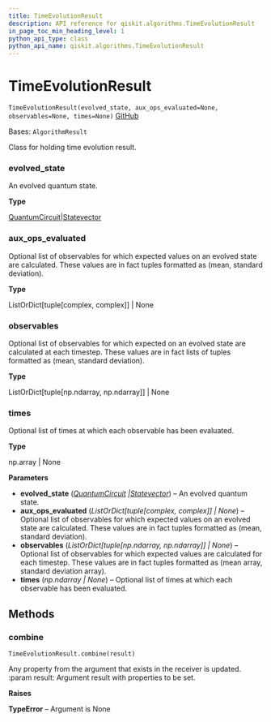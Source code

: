 ```yaml
---
title: TimeEvolutionResult
description: API reference for qiskit.algorithms.TimeEvolutionResult
in_page_toc_min_heading_level: 1
python_api_type: class
python_api_name: qiskit.algorithms.TimeEvolutionResult
---
```


# TimeEvolutionResult

<span id="qiskit.algorithms.TimeEvolutionResult" />

`TimeEvolutionResult(evolved_state, aux_ops_evaluated=None, observables=None, times=None)` [GitHub](https://github.com/qiskit/qiskit/tree/stable/0.24/qiskit/algorithms/time_evolvers/time_evolution_result.py "view source code")

Bases: `AlgorithmResult`

Class for holding time evolution result.

<span id="qiskit.algorithms.TimeEvolutionResult.evolved_state" />

### evolved\_state

An evolved quantum state.

**Type**

[QuantumCircuit](qiskit.circuit.QuantumCircuit "qiskit.circuit.QuantumCircuit")|[Statevector](qiskit.quantum_info.Statevector "qiskit.quantum_info.Statevector")

<span id="qiskit.algorithms.TimeEvolutionResult.aux_ops_evaluated" />

### aux\_ops\_evaluated

Optional list of observables for which expected values on an evolved state are calculated. These values are in fact tuples formatted as (mean, standard deviation).

**Type**

ListOrDict\[tuple\[complex, complex]] | None

<span id="qiskit.algorithms.TimeEvolutionResult.observables" />

### observables

Optional list of observables for which expected on an evolved state are calculated at each timestep. These values are in fact lists of tuples formatted as (mean, standard deviation).

**Type**

ListOrDict\[tuple\[np.ndarray, np.ndarray]] | None

<span id="qiskit.algorithms.TimeEvolutionResult.times" />

### times

Optional list of times at which each observable has been evaluated.

**Type**

np.array | None

**Parameters**

*   **evolved\_state** ([*QuantumCircuit*](qiskit.circuit.QuantumCircuit "qiskit.circuit.QuantumCircuit")  *|*[*Statevector*](qiskit.quantum_info.Statevector "qiskit.quantum_info.Statevector")) – An evolved quantum state.
*   **aux\_ops\_evaluated** (*ListOrDict\[tuple\[complex, complex]] | None*) – Optional list of observables for which expected values on an evolved state are calculated. These values are in fact tuples formatted as (mean, standard deviation).
*   **observables** (*ListOrDict\[tuple\[np.ndarray, np.ndarray]] | None*) – Optional list of observables for which expected values are calculated for each timestep. These values are in fact tuples formatted as (mean array, standard deviation array).
*   **times** (*np.ndarray | None*) – Optional list of times at which each observable has been evaluated.

## Methods

<span id="qiskit-algorithms-timeevolutionresult-combine" />

### combine

<span id="qiskit.algorithms.TimeEvolutionResult.combine" />

`TimeEvolutionResult.combine(result)`

Any property from the argument that exists in the receiver is updated. :param result: Argument result with properties to be set.

**Raises**

**TypeError** – Argument is None

